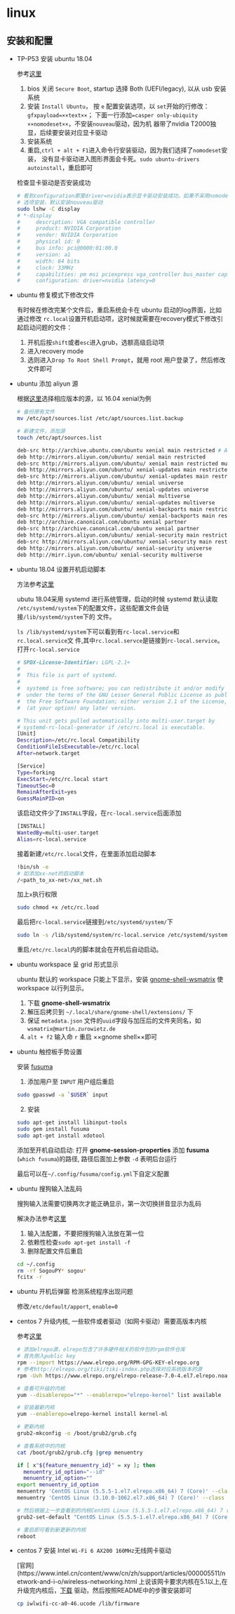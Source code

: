 # linux

## 安装和配置

- TP-P53 安装 ubuntu 18.04

  参考[这里](https://blogg.bekk.no/how-to-install-ubuntu-18-04-on-lenovo-p1-617a4bdea389)

  1. bios 关闭 `Secure Boot`,  startup 选择 Both (UEFI/legacy), 以从 usb 安装系统
  2. 安装 `Install Ubuntu`， 按 `e` 配置安装选项，以 `set`开始的行修改：
  `gfxpayload=××text××`；
  下面一行添加`=casper only-ubiquity ××nomodeset××`，不安装`nouveau`驱动，因为机
  器带了nvidia T2000独显，后续要安装对应显卡驱动
  3. 安装系统
  4. 重启,`ctrl + alt + F1`进入命令行安装驱动，因为我们选择了`nomodeset`安装，
  没有显卡驱动进入图形界面会卡死。`sudo ubuntu-drivers autoinstall`，重启即可
  
  检查显卡驱动是否安装成功
  ```sh
  # 看到configuration那里driver=nvidia表示显卡驱动安装成功，如果不采用nomodeset
  # 选项安装，默认安装nouveau驱动
  sudo lshw -C display
  # *-display
  #     description: VGA compatible controller
  #     product: NVIDIA Corporation
  #     vendor: NVIDIA Corporation
  #     physical id: 0
  #     bus info: pci@0000:01:00.0
  #     version: a1
  #     width: 64 bits
  #     clock: 33MHz
  #     capabilities: pm msi pciexpress vga_controller bus_master cap_list rom
  #     configuration: driver=nvidia latency=0
  ```

- ubuntu 修复模式下修改文件

  有时候在修改完某个文件后，重启系统会卡在 ubuntu 启动的log界面，比如通过修改
  `rc.local`设置开机启动项，这时候就需要在recovery模式下修改引起启动问题的文件：
  
  1. 开机后按`shift`或者`esc`进入grub，选额高级启动项
  2. 进入recovery mode
  3. 选则进入`Drop To Root Shell Prompt`，就用 root 用户登录了，然后修改文件即可
  
- ubuntu 添加 aliyun 源
  
  根据[这里](https://developer.aliyun.com/mirror/ubuntu)选择相应版本的源，以 
  16.04 xenial为例
  
  ```sh
  # 备份原有文件
  mv /etc/apt/sources.list /etc/apt/sources.list.backup
  
  # 新建文件，添加源
  touch /etc/apt/sources.list
  
  deb-src http://archive.ubuntu.com/ubuntu xenial main restricted # Added by software-properties
  deb http://mirrors.aliyun.com/ubuntu/ xenial main restricted
  deb-src http://mirrors.aliyun.com/ubuntu/ xenial main restricted multiverse universe # Added by software-properties
  deb http://mirrors.aliyun.com/ubuntu/ xenial-updates main restricted
  deb-src http://mirrors.aliyun.com/ubuntu/ xenial-updates main restricted multiverse universe # Added by software-properties
  deb http://mirrors.aliyun.com/ubuntu/ xenial universe
  deb http://mirrors.aliyun.com/ubuntu/ xenial-updates universe
  deb http://mirrors.aliyun.com/ubuntu/ xenial multiverse
  deb http://mirrors.aliyun.com/ubuntu/ xenial-updates multiverse
  deb http://mirrors.aliyun.com/ubuntu/ xenial-backports main restricted universe multiverse
  deb-src http://mirrors.aliyun.com/ubuntu/ xenial-backports main restricted universe multiverse # Added by software-properties
  deb http://archive.canonical.com/ubuntu xenial partner
  deb-src http://archive.canonical.com/ubuntu xenial partner
  deb http://mirrors.aliyun.com/ubuntu/ xenial-security main restricted
  deb-src http://mirrors.aliyun.com/ubuntu/ xenial-security main restricted multiverse universe # Added by software-properties
  deb http://mirrors.aliyun.com/ubuntu/ xenial-security universe
  deb http://mirr.iyun.com/ubuntu/ xenial-security multiverse
  ```

- ubuntu 18.04 设置开机启动脚本

  方法参考[这里](http://www.r9it.com/20180613/ubuntu-18.04-auto-start.html)
  
  ubutu 18.04采用 systemd 进行系统管理，启动的时候 systemd 默认读取 
  `/etc/systemd/system`下的配置文件，这些配置文件会链接`/lib/systemd/system`下的
  文件。 
  
  `ls /lib/systemd/system`下可以看到有`rc-local.service`和`rc.local.service`文
  件,其中`rc.local.servce`是链接到`rc-local.service`。打开`rc-local.service`
  
  ```sh
  # SPDX-License-Identifier: LGPL-2.1+
  #
  #  This file is part of systemd.
  #
  #  systemd is free software; you can redistribute it and/or modify it
  #  under the terms of the GNU Lesser General Public License as published by
  #  the Free Software Foundation; either version 2.1 of the License, or
  #  (at your option) any later version.

  # This unit gets pulled automatically into multi-user.target by
  # systemd-rc-local-generator if /etc/rc.local is executable.
  [Unit]
  Description=/etc/rc.local Compatibility
  ConditionFileIsExecutable=/etc/rc.local
  After=network.target

  [Service]
  Type=forking
  ExecStart=/etc/rc.local start
  TimeoutSec=0
  RemainAfterExit=yes
  GuessMainPID=on
  ```
  
  该启动文件少了`INSTALL`字段，在`rc-local.service`后面添加
  
  ```sh
  [INSTALL]
  WantedBy=multi-user.target
  Alias=rc-local.service
  ```
  
  接着新建`/etc/rc.local`文件，在里面添加启动脚本
  
  ```sh
  !bin/sh -e
  # 如添加xx-net的启动脚本
  /<path_to_xx-net>/xx_net.sh
  ```
  加上`x`执行权限
  
  ```sh
  sudo chmod +x /etc/rc.load
  ```
  
  最后把`rc-local.service`链接到`/etc/systemd/system/`下
  
  ```sh
  sudo ln -s /lib/systemd/system/rc-local.service /etc/systemd/system/
  ```
  
  重启`/etc/rc.local`内的脚本就会在开机后自动启动。
  
- ubuntu workspace 呈 grid 形式显示

  ubuntu 默认的 workspace 只能上下显示，安装 
  [gnome-shell-wsmatrix](https://github.com/mzur/gnome-shell-wsmatrix) 使
  workspace 以行列显示。
  
  1. 下载 **gnome-shell-wsmatrix**
  2. 解压后拷贝到 `~/.local/share/gnome-shell/extensions/` 下
  3. 保证 `metadata.json` 文件的`uuid`字段与加压后的文件夹同名，如
  `wsmatrix@martin.zurowietz.de`
  4. `alt + f2` 输入命 `r` 重启 ××gnome shell××即可

- ubuntu 触控板手势设置

  安装 [fusuma](https://github.com/iberianpig/fusuma#installation)
  
  1. 添加用户至 `INPUT` 用户组后重启
  
  ```sh
  sudo gpasswd -a `$USER` input
  ```
  
  2. 安装
  
  ```sh
  sudo apt-get install libinput-tools
  sudo gem install fusuma
  sudo apt-get install xdotool
  ```
  
  添加至开机自动启动: 打开 **gnome-session-properties** 添加 **fusuma**
  (`which fusuma`)的路径, 路径后面加上参数 `-d` 表明后台运行
  
  最后可以在`~/.config/fusuma/config.yml`下自定义配置
  

- ubuntu 搜狗输入法乱码

  搜狗输入法需要切换两次才能正确显示，第一次切换拼音显示为乱码
  
  解决办法参考[这里](https://blog.csdn.net/ZHJ123CSDN/article/details/104884258/)
  1. 输入法配置，不要把搜狗输入法放在第一位
  2. 依赖性检查`sudo apt-get install -f`
  3. 删除配置文件后重启
  ```sh
  cd ~/.config
  rm -rf SogouPY* sogou*
  fcitx -r
  ```

- ubuntu 开机后弹窗 检测系统程序出现问题

  修改`/etc/default/apport`, `enable=0`

- centos 7 升级内核, 一些软件或者驱动（如网卡驱动）需要高版本内核
  
  参考[这里](https://blog.csdn.net/fenglailea/article/details/88740961)

  ```sh
  # 添加elrepo源，elrepo包含了许多硬件相关的软件包的rpm软件仓库
  # 首先倒入public key
  rpm --import https://www.elrepo.org/RPM-GPG-KEY-elrepo.org
  # 参考http://elrepo.org/tiki/tiki-index.php选择对应系统版本的源
  rpm -Uvh https://www.elrepo.org/elrepo-release-7.0-4.el7.elrepo.noarch.rpm
  
  # 查看可升级的内核
  yum --disablerepo="*" --enablerepo="elrepo-kernel" list available
  
  # 安装最新内核
  yum --enablerepo=elrepo-kernel install kernel-ml
  
  # 更新内核
  grub2-mkconfig -o /boot/grub2/grub.cfg
  
  # 查看系统中的内核
  cat /boot/grub2/grub.cfg |grep menuentry
  
  if [ x"${feature_menuentry_id}" = xy ]; then
    menuentry_id_option="--id"
    menuentry_id_option=""
  export menuentry_id_option
  menuentry 'CentOS Linux (5.5.5-1.el7.elrepo.x86_64) 7 (Core)' --class centos --class gnu-linux --class gnu --class os --unrestricted $menuentry_id_option 'gnulinux-5.5.5-1.el7.elrepo.x86_64-advanced-a2c5cb57-ab41-44c2-b7f8-e3981fc2582d' {
  menuentry 'CentOS Linux (3.10.0-1062.el7.x86_64) 7 (Core)' --class centos --class gnu-linux --class gnu --class os --unrestricted $menuentry_id_option 'gnulinux-3.10.0-1062.el7.x86_64-advanced-a2c5cb57-ab41-44c2-b7f8-e3981fc2582d' 
  
  # 然后根据上一步查看到的内核CentOS Linux (5.5.5-1.el7.elrepo.x86_64) 7 (Core)设置
  grub2-set-default "CentOS Linux (5.5.5-1.el7.elrepo.x86_64) 7 (Core)"
  
  # 重启即可看到新更新的内核
  reboot
  ```
  
- centos 7 安装 Intel `Wi-Fi 6 AX200 160MHz`无线网卡驱动

  [官网](https://www.intel.cn/content/www/cn/zh/support/articles/000005511/network-and-i-o/wireless-networking.html
  上说该网卡要求内核在5.1以上,在升级完内核后，[下载](https://wireless.wiki.kernel.org/_media/en/users/drivers/iwlwifi/iwlwifi-cc-46.3cfab8da.0.tgz)
  驱动，然后按照README中的步骤安装即可
  
  ```sh
  cp iwlwifi-cc-a0-46.ucode /lib/firmware
  ```


